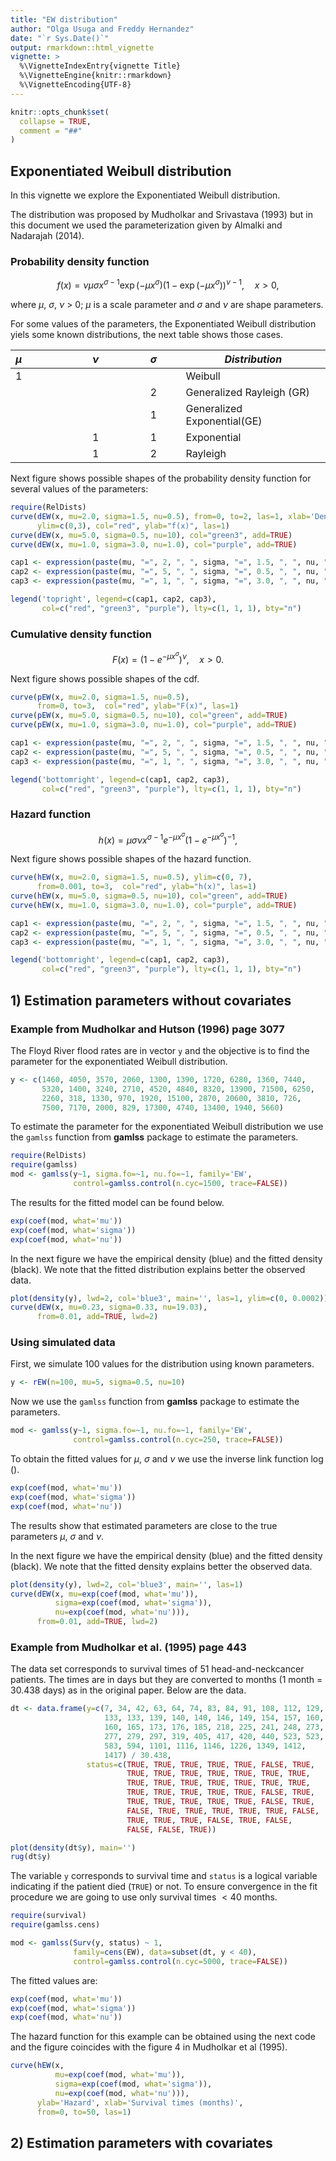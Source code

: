 ```yaml
---
title: "EW distribution"
author: "Olga Usuga and Freddy Hernandez"
date: "`r Sys.Date()`"
output: rmarkdown::html_vignette
vignette: >
  %\VignetteIndexEntry{vignette Title}
  %\VignetteEngine{knitr::rmarkdown}
  %\VignetteEncoding{UTF-8}
---
```


```r
knitr::opts_chunk$set(
  collapse = TRUE,
  comment = "##"
)
```

## Exponentiated Weibull distribution

In this vignette we explore the Exponentiated Weibull distribution.

The distribution was proposed by Mudholkar and Srivastava (1993) but in this document we used the parameterization given by Almalki and Nadarajah (2014).

### Probability density function

$$f(x) = \nu \mu \sigma x^{\sigma-1} \exp(-\mu x^\sigma)
      (1-\exp(-\mu x^\sigma))^{\nu-1}, \quad x>0,$$
      
where $\mu$, $\sigma$, $\nu$ > 0; $\mu$ is a scale parameter and $\sigma$ and $\nu$ are shape parameters.

For some values of the parameters, the Exponentiated Weibull distribution yiels some known distributions, the next table shows those cases.

|$\mu$      |  $\nu$      |   $\sigma$  |     *Distribution*               |
|:----------|:----------: | :---------: |   ----------------------------   |
|      1    |             |             |      Weibull                     | 
|           |             |        2    |      Generalized Rayleigh (GR)   |
|           |             |        1    |      Generalized Exponential(GE) |
|           |      1      |        1    |      Exponential                 |
|           |      1      |        2    |      Rayleigh                    |
 

Next figure shows possible shapes of the probability density function for several values of the parameters:

```r
require(RelDists)
curve(dEW(x, mu=2.0, sigma=1.5, nu=0.5), from=0, to=2, las=1, xlab='Density',
      ylim=c(0,3), col="red", ylab="f(x)", las=1)
curve(dEW(x, mu=5.0, sigma=0.5, nu=10), col="green3", add=TRUE)
curve(dEW(x, mu=1.0, sigma=3.0, nu=1.0), col="purple", add=TRUE)

cap1 <- expression(paste(mu, "=", 2, ", ", sigma, "=", 1.5, ", ", nu, "=", 0.5))
cap2 <- expression(paste(mu, "=", 5, ", ", sigma, "=", 0.5, ", ", nu, "=", 10))
cap3 <- expression(paste(mu, "=", 1, ", ", sigma, "=", 3.0, ", ", nu, "=", 1.0))

legend('topright', legend=c(cap1, cap2, cap3), 
       col=c("red", "green3", "purple"), lty=c(1, 1, 1), bty="n")
```

### Cumulative density function

$$F(x) = \left(1 - e^{-\mu x^{\sigma}} \right)^ \nu, \quad x > 0.$$

Next figure shows possible shapes of the cdf.

```r
curve(pEW(x, mu=2.0, sigma=1.5, nu=0.5), 
      from=0, to=3,  col="red", ylab="F(x)", las=1)
curve(pEW(x, mu=5.0, sigma=0.5, nu=10), col="green", add=TRUE)
curve(pEW(x, mu=1.0, sigma=3.0, nu=1.0), col="purple", add=TRUE)  

cap1 <- expression(paste(mu, "=", 2, ", ", sigma, "=", 1.5, ", ", nu, "=", 0.5))
cap2 <- expression(paste(mu, "=", 5, ", ", sigma, "=", 0.5, ", ", nu, "=", 10))
cap3 <- expression(paste(mu, "=", 1, ", ", sigma, "=", 3.0, ", ", nu, "=", 1.0))

legend('bottomright', legend=c(cap1, cap2, cap3), 
       col=c("red", "green3", "purple"), lty=c(1, 1, 1), bty="n")
```

### Hazard function
$$h(x) = \mu \sigma \nu x^{\sigma-1} e^{-\mu x^{\sigma}}
      (1-e^{-\mu x^{\sigma}})^{-1},$$ 

Next figure shows possible shapes of the hazard function.

```r
curve(hEW(x, mu=2.0, sigma=1.5, nu=0.5), ylim=c(0, 7),
      from=0.001, to=3,  col="red", ylab="h(x)", las=1)
curve(hEW(x, mu=5.0, sigma=0.5, nu=10), col="green", add=TRUE)
curve(hEW(x, mu=1.0, sigma=3.0, nu=1.0), col="purple", add=TRUE)  

cap1 <- expression(paste(mu, "=", 2, ", ", sigma, "=", 1.5, ", ", nu, "=", 0.5))
cap2 <- expression(paste(mu, "=", 5, ", ", sigma, "=", 0.5, ", ", nu, "=", 10))
cap3 <- expression(paste(mu, "=", 1, ", ", sigma, "=", 3.0, ", ", nu, "=", 1.0))

legend('bottomright', legend=c(cap1, cap2, cap3), 
       col=c("red", "green3", "purple"), lty=c(1, 1, 1), bty="n")
```

## 1) Estimation parameters without covariates

### Example from Mudholkar and Hutson (1996) page 3077
The Floyd River flood rates are in vector `y` and the objective is to find the parameter for the exponentiated Weibull distribution. 

```r
y <- c(1460, 4050, 3570, 2060, 1300, 1390, 1720, 6280, 1360, 7440,
       5320, 1400, 3240, 2710, 4520, 4840, 8320, 13900, 71500, 6250,
       2260, 318, 1330, 970, 1920, 15100, 2870, 20600, 3810, 726,
       7500, 7170, 2000, 829, 17300, 4740, 13400, 1940, 5660)
```

To estimate the parameter for the exponentiated Weibull distribution we use the `gamlss` function from __gamlss__ package to estimate the parameters.

```r
require(RelDists)
require(gamlss)
mod <- gamlss(y~1, sigma.fo=~1, nu.fo=~1, family='EW',
              control=gamlss.control(n.cyc=1500, trace=FALSE))
```

The results for the fitted model can be found below.

```r
exp(coef(mod, what='mu'))
exp(coef(mod, what='sigma'))
exp(coef(mod, what='nu'))
```

In the next figure we have the empirical density (blue) and the fitted density (black). We note that the fitted distribution explains better the observed data.

```r
plot(density(y), lwd=2, col='blue3', main='', las=1, ylim=c(0, 0.0002))
curve(dEW(x, mu=0.23, sigma=0.33, nu=19.03), 
      from=0.01, add=TRUE, lwd=2)
```

### Using simulated data
First, we simulate 100 values for the distribution using known parameters.

```r
y <- rEW(n=100, mu=5, sigma=0.5, nu=10)
```

Now we use the `gamlss` function from __gamlss__ package to estimate the parameters.

```r
mod <- gamlss(y~1, sigma.fo=~1, nu.fo=~1, family='EW',
              control=gamlss.control(n.cyc=250, trace=FALSE))
```

To obtain the fitted values for $\mu$, $\sigma$ and $\nu$ we use the inverse link function $\log()$.

```r
exp(coef(mod, what='mu'))
exp(coef(mod, what='sigma'))
exp(coef(mod, what='nu'))
```

The results show that estimated parameters are close to the true parameters $\mu$, $\sigma$ and $\nu$.

In the next figure we have the empirical density (blue) and the fitted density (black). We note that the fitted density explains better the observed data.

```r
plot(density(y), lwd=2, col='blue3', main='', las=1)
curve(dEW(x, mu=exp(coef(mod, what='mu')), 
          sigma=exp(coef(mod, what='sigma')), 
          nu=exp(coef(mod, what='nu'))), 
      from=0.01, add=TRUE, lwd=2)
```

### Example from Mudholkar et al. (1995) page 443
The data set corresponds to survival times of 51 head-and-neckcancer patients. The times are in days but they are converted to months (1 month = 30.438 days) as in the original paper. Below are the data.

```r
dt <- data.frame(y=c(7, 34, 42, 63, 64, 74, 83, 84, 91, 108, 112, 129, 
                     133, 133, 139, 140, 140, 146, 149, 154, 157, 160,
                     160, 165, 173, 176, 185, 218, 225, 241, 248, 273, 
                     277, 279, 297, 319, 405, 417, 420, 440, 523, 523, 
                     583, 594, 1101, 1116, 1146, 1226, 1349, 1412, 
                     1417) / 30.438, 
                 status=c(TRUE, TRUE, TRUE, TRUE, TRUE, FALSE, TRUE, 
                          TRUE, TRUE, TRUE, TRUE, TRUE, TRUE, TRUE, 
                          TRUE, TRUE, TRUE, TRUE, TRUE, TRUE, TRUE, 
                          TRUE, TRUE, TRUE, TRUE, TRUE, FALSE, TRUE, 
                          TRUE, TRUE, TRUE, TRUE, TRUE, FALSE, TRUE, 
                          FALSE, TRUE, TRUE, TRUE, TRUE, TRUE, FALSE, 
                          TRUE, TRUE, TRUE, FALSE, TRUE, FALSE, 
                          FALSE, FALSE, TRUE))

plot(density(dt$y), main='')
rug(dt$y)
```

The variable `y` corresponds to survival time and `status` is a logical variable indicating if the patient died (`TRUE`) or not. To ensure convergence in the fit procedure we are going to use only survival times $< 40$ months.

```r
require(survival)
require(gamlss.cens)

mod <- gamlss(Surv(y, status) ~ 1,
              family=cens(EW), data=subset(dt, y < 40),
              control=gamlss.control(n.cyc=5000, trace=FALSE))
```

The fitted values are:

```r
exp(coef(mod, what='mu'))
exp(coef(mod, what='sigma'))
exp(coef(mod, what='nu'))
```

The hazard function for this example can be obtained using the next code and the figure coincides with the figure 4 in Mudholkar et al (1995).

```r
curve(hEW(x,
          mu=exp(coef(mod, what='mu')), 
          sigma=exp(coef(mod, what='sigma')), 
          nu=exp(coef(mod, what='nu'))),
      ylab='Hazard', xlab='Survival times (months)',
      from=0, to=50, las=1)
```

## 2) Estimation parameters with covariates

